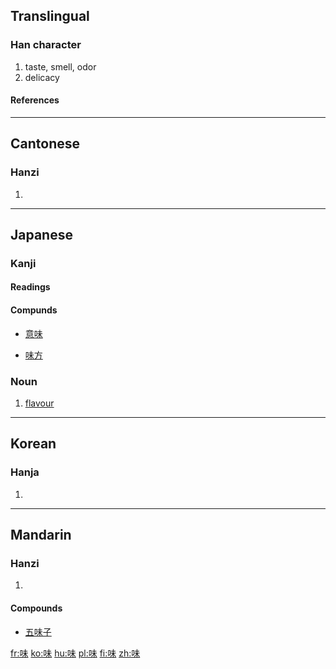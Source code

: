 ==Translingual==
===Han character===
{{Han char|rn=30|rad=口|as=05|sn=8|four=6509<sub>0</sub>|canj=口十木 (RJD)}}
# taste, smell, odor
# delicacy
====References====
{{Han ref|kx=0182.130|dkj=03456|dj=0401.140|hdz=10597.060|uh=5473|ud=21619|bh=A8FD|bd=43261}}
----
==Cantonese==
===Hanzi===
{{yue-hanzi|jyut=|y=mei6}}
# {{defn|Cantonese}}
----
==Japanese==
===Kanji===
{{ja-kanji|grade=3|rs=口05}}
====Readings====
{{ja-readings|on=[[み]] ([[mi]]), [[び]] ([[bi]])|kun=[[あじ]] ([[aji]]), [[あじわう]] ([[ajiwau]])}}

====Compunds====
{{top4}}
*[[意味]]
{{mid4}}
*[[味方]]
{{mid4}}
{{mid4}}
{{bottom}}

===Noun===
{{ja-noun|k|hira=あじ|rom=aji}}
# [[flavour]]
----
==Korean==
===Hanja===
{{ko-hanja|hangeul=미|rv=mi|mr=mi}}
# {{defn|Korean}}
----
==Mandarin==
===Hanzi===
{{cmn-hanzi|pin=[[wèi]] (wei4)|wg=wei<sup>4</sup>}}
# {{defn|Mandarin}}

====Compounds====
*[[五味子]]

[[fr:味]]
[[ko:味]]
[[hu:味]]
[[pl:味]]
[[fi:味]]
[[zh:味]]